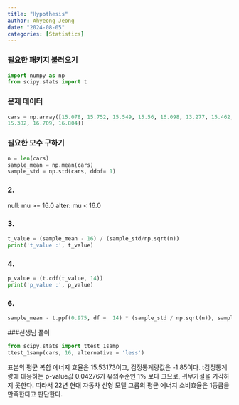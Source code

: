 ```yaml
---
title: "Hypothesis"
author: Ahyeong Jeong
date: "2024-08-05"
categories: [Statistics]
---
```


### 필요한 패키지 불러오기 
```python
import numpy as np
from scipy.stats import t
```


### 문제 데이터 
```python
cars = np.array([15.078, 15.752, 15.549, 15.56, 16.098, 13.277, 15.462, 16.116, 15.214, 16.93, 14.118, 14.927,
15.382, 16.709, 16.804])
```


### 필요한 모수 구하기 
```python
n = len(cars)
sample_mean = np.mean(cars)
sample_std = np.std(cars, ddof= 1)
```

### 2.
null: mu >= 16.0
alter: mu < 16.0

### 3.
```python
t_value = (sample_mean - 16) / (sample_std/np.sqrt(n))
print('t_value :', t_value)
```

### 4.
```python
p_value = (t.cdf(t_value, 14))
print('p_value :', p_value)
```

### 6. 
```python
sample_mean - t.ppf(0.975, df =  14) * (sample_std / np.sqrt(n)), sample_mean + t.ppf(0.975, df =  14) * (sample_std / np.sqrt(n))
```

###선생님 풀이 
```python
from scipy.stats import ttest_1samp
ttest_1samp(cars, 16, alternative = 'less')
```

표본의 평균 복합 에너지 효율은 15.53173이고, 검정통계량값은 -1.85이다. 
t검정통계량에 대응하는 p-value값 0.04276가 유의수준인 1% 보다 크므로, 귀무가설을 기각하지 못한다.
따라서 22년 현대 자동차 신형 모델 그룹의 평균 에너지 소비효율은 1등급을 만족한다고 판단한다. 
